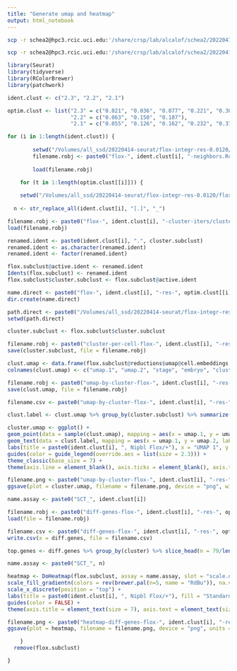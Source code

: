 ```yaml
---
title: "Generate umap and heatmap"
output: html_notebook
---
```


```bash
scp -r schea2@hpc3.rcic.uci.edu:'/share/crsp/lab/alcalof/schea2/20220414-seurat/flox-integr-res-0.0120/flox-2-res-0.056/flox-2.*-neighbors.Robj' /Volumes/all_ssd/20220414-seurat/flox-integr-res-0.0120/flox-2-res-0.056

scp -r schea2@hpc3.rcic.uci.edu:'/share/crsp/lab/alcalof/schea2/20220414-seurat/flox-integr-res-0.0120/flox-2-res-0.056/flox-2.*-res-*' /Volumes/all_ssd/20220414-seurat/flox-integr-res-0.0120/flox-2-res-0.056
```

```r
library(Seurat)
library(tidyverse)
library(RColorBrewer)
library(patchwork)

ident.clust <- c("2.3", "2.2", "2.1")

optim.clust <- list("2.3" = c("0.021", "0.036", "0.077", "0.221", "0.307"),
                    "2.2" = c("0.063", "0.150", "0.187"),
                    "2.1" = c("0.055", "0.126", "0.162", "0.232", "0.371"))

for (i in 1:length(ident.clust)) {
  
        setwd("/Volumes/all_ssd/20220414-seurat/flox-integr-res-0.0120/flox-2-res-0.056")
        filename.robj <- paste0("flox-", ident.clust[i], "-neighbors.Robj")
  
        load(filename.robj)

    for (t in 1:length(optim.clust[[i]])) {
    
    setwd("/Volumes/all_ssd/20220414-seurat/flox-integr-res-0.0120/flox-2-res-0.056")
    
  n <- str_replace_all(ident.clust[i], "[.]", "_")

filename.robj <- paste0("flox-", ident.clust[i], "-cluster-iters/cluster-per-cell-flox-", ident.clust[i], "-res-", optim.clust[[i]][t], ".Robj")
load(filename.robj)

renamed.ident <- paste0(ident.clust[i], ".", cluster.subclust)
renamed.ident <- as.character(renamed.ident)
renamed.ident <- factor(renamed.ident)

flox.subclust@active.ident <- renamed.ident
Idents(flox.subclust) <- renamed.ident
flox.subclust$cluster.subclust <- flox.subclust@active.ident

name.direct <- paste0("flox-", ident.clust[i], "-res-", optim.clust[[i]][t])
dir.create(name.direct)

path.direct <- paste0("/Volumes/all_ssd/20220414-seurat/flox-integr-res-0.0120/flox-2-res-0.056/", name.direct)
setwd(path.direct)

cluster.subclust <- flox.subclust$cluster.subclust

filename.robj <- paste0("cluster-per-cell-flox-", ident.clust[i], "-res-", optim.clust[[i]][t], ".Robj")
save(cluster.subclust, file = filename.robj)

clust.umap <- data.frame(flox.subclust@reductions$umap@cell.embeddings, flox.subclust$stage, flox.subclust$label.embryo, flox.subclust$cluster.subclust)
colnames(clust.umap) <- c("umap.1", "umap.2", "stage", "embryo", "cluster.subclust")

filename.robj <- paste0("umap-by-cluster-flox-", ident.clust[i], "-res-", optim.clust[[i]][t], ".Robj")
save(clust.umap, file = filename.robj)

filename.csv <- paste0("umap-by-cluster-flox-", ident.clust[i], "-res-", optim.clust[[i]][t], ".csv")

clust.label <- clust.umap %>% group_by(cluster.subclust) %>% summarize(umap.1 = median(umap.1), umap.2 = median(umap.2))

cluster.umap <- ggplot() +
geom_point(data = sample(clust.umap), mapping = aes(x = umap.1, y = umap.2, color = cluster.subclust), shape = 20, stroke = 0, size = 0.5) +
geom_text(data = clust.label, mapping = aes(x = umap.1, y = umap.2, label = cluster.subclust), size = 2.3) +
labs(title = paste0(ident.clust[i], ", Nipbl Flox/+"), x = "UMAP 1", y = "UMAP 2", color = "Cluster") +
guides(color = guide_legend(override.aes = list(size = 2.3))) +
theme_classic(base_size = 7) +
theme(axis.line = element_blank(), axis.ticks = element_blank(), axis.text = element_blank(), plot.title = element_text(hjust = 0.5, size = 7), legend.key.size = unit(7, "pt"))

filename.png <- paste0("umap-by-cluster-flox-", ident.clust[i], "-res-", optim.clust[[i]][t], ".png")
ggsave(plot = cluster.umap, filename = filename.png, device = "png", width = 3.5, height = 2.25, units = "in")

name.assay <- paste0("SCT_", ident.clust[i])

filename.robj <- paste0("diff-genes-flox-", ident.clust[i], "-res-", optim.clust[[i]][t], ".Robj")
load(file = filename.robj)

filename.csv <- paste0("diff-genes-flox-", ident.clust[i], "-res-", optim.clust[[i]][t], ".csv")
write.csv(x = diff.genes, file = filename.csv)

top.genes <- diff.genes %>% group_by(cluster) %>% slice_head(n = 79/length(levels(flox.subclust$cluster.subclust)))

name.assay <- paste0("SCT_", n)

heatmap <- DoHeatmap(flox.subclust, assay = name.assay, slot = "scale.data", features = as.vector(top.genes$gene), group.by = "ident", group.bar = TRUE, label = TRUE, size = 2.3, angle = 0, hjust = 0.5, draw.lines = TRUE) +
scale_fill_gradientn(colors = rev(brewer.pal(n=5, name = "RdBu")), na.value = "white") +
scale_x_discrete(position = "top") +
labs(title = paste0(ident.clust[i], ", Nipbl Flox/+"), fill = "Standardized\nLog1p UMI") +
guides(color = FALSE) +
theme(axis.title = element_text(size = 7), axis.text = element_text(size = 7), plot.title = element_text(hjust = 0.5, size = 7), legend.title = element_text(size = 7), legend.text = element_text(size = 7), legend.key.size = unit(7, "pt"))

filename.png <- paste0("heatmap-diff-genes-flox-", ident.clust[i], "-res-", optim.clust[[i]][t], ".png")
ggsave(plot = heatmap, filename = filename.png, device = "png", units = "in", width = 6.5, height = 9)

    }
  remove(flox.subclust)

}

```

